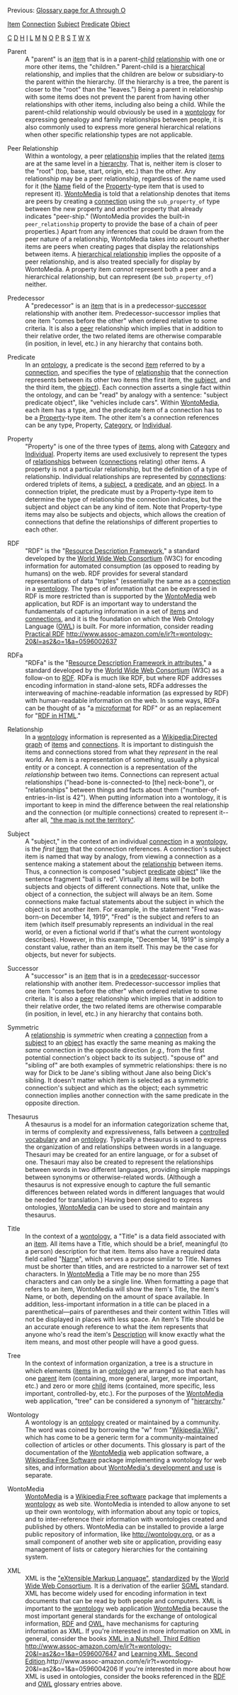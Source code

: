 <!-- Copyright (c)  2010  Glen E. Ivey
     Permission is granted to copy, distribute and/or modify this document
     under the terms of the GNU Free Documentation License, Version 1.3;
     with no Invariant Sections, no Front-Cover Texts, and no Back-Cover Texts.
     A copy of the license is in the file COPYING.DOCUMENTATION
  -->
Previous: [[Help:GlossaryAtoO|Glossary page for A through O]]

[[Help:GlossaryAtoO#anchor_Item|Item]]
[[Help:GlossaryAtoO#anchor_Connection|Connection]]
[[Help:GlossaryPtoZ#anchor_Subject|Subject]]
[[Help:GlossaryPtoZ#anchor_Predicate|Predicate]]
[[Help:GlossaryAtoO#anchor_Object|Object]]

[[Help:GlossaryAtoO#anchor_C|C]]
[[Help:GlossaryAtoO#anchor_D|D]]
[[Help:GlossaryAtoO#anchor_H|H]]
[[Help:GlossaryAtoO#anchor_I|I]]
[[Help:GlossaryAtoO#anchor_L|L]]
[[Help:GlossaryAtoO#anchor_M|M]]
[[Help:GlossaryAtoO#anchor_N|N]]
[[Help:GlossaryAtoO#anchor_O|O]]
[[Help:GlossaryPtoZ#anchor_P|P]]
[[Help:GlossaryPtoZ#anchor_R|R]]
[[Help:GlossaryPtoZ#anchor_S|S]]
[[Help:GlossaryPtoZ#anchor_T|T]]
[[Help:GlossaryPtoZ#anchor_W|W]]
[[Help:GlossaryPtoZ#anchor_X|X]]


<span id="anchor_P"></span>
<span id="anchor_Parent"></span>
;Parent
:A "parent" is an [[Help:GlossaryAtoO#anchor_Item|item]] that is in a parent-[[Help:GlossaryAtoO#anchor_Child|child]] [[Help:GlossaryPtoZ#anchor_Relationship|relationship]] with one or more other items, the "children."  Parent-child is a [[Help:GlossaryAtoO#anchor_Hierarchy|hierarchical]] relationship, and implies that the children are below or subsidiary-to the parent within the hierarchy.  (If the hierarchy is a tree, the parent is closer to the "root" than the "leaves.")  Being a parent in relationship with some items does not prevent the parent from having other relationships with other items, including also being a child.  While the parent-child relationship would obviously be used in a [[Help:GlossaryPtoZ#anchor_Wontology|wontology]] for expressing genealogy and family relationships between people, it is also commonly used to express more general hierarchical relations when other specific relationship types are not applicable.
<span id="anchor_Peer"></span>
;Peer Relationship
:Within a wontology, a peer [[Help:GlossaryPtoZ#anchor_Relationship|relationship]] implies that the related [[Help:GlossaryAtoO#anchor_Item|items]] are at the same level in a [[Help:GlossaryAtoO#anchor_Hierarchy|hierarchy]].  That is, neither item is closer to the "root" (top, base, start, origin, etc.) than the other.  Any relationship may be a peer relationship, regardless of the name used for it (the [[Help:GlossaryAtoO#anchor_Name|Name]] field of the [[Help:GlossaryPtoZ#anchor_Property|Property]]-type item that is used to represent it).  [[Help:GlossaryPtoZ#anchor_WontoMedia|WontoMedia]] is told that a relationship denotes that items are peers by creating a [[Help:GlossaryAtoO#anchor_Connection|connection]] using the <tt>sub_property_of</tt> type between the new property and another property that already indicates "peer-ship."  (WontoMedia provides the built-in <tt>peer_relationship</tt> property to provide the base of a chain of peer properties.)  Apart from any inferences that could be drawn from the peer nature of a relationship, WontoMedia takes into account whether items are peers when creating pages that display the relationships between items.  A [[Help:GlossaryAtoO#anchor_Hierarchical|hierarchical relationship]] implies the opposite of a peer relationship, and is also treated specially for display by WontoMedia.  A property item ''cannot'' represent both a peer and a hierarchical relationship, but can represent (be <tt>sub_property_of</tt>) neither.
<span id="anchor_Predecessor"></span>
;Predecessor
:A "predecessor" is an [[Help:GlossaryAtoO#anchor_Item|item]] that is in a predecessor-[[Help:GlossaryPtoZ#anchor_Successor|successor]] relationship with another item.  Predecessor-successor implies that one item "comes before the other" when ordered relative to some criteria.  It is also a [[Help:GlossaryPtoZ#anchor_Peer|peer]] relationship which implies that in addition to their relative order, the two related items are otherwise comparable (in position, in level, etc.) in any hierarchy that contains both.
<span id="anchor_Predicate"></span>
;Predicate
:In an [[Help:GlossaryAtoO#anchor_Ontology|ontology]], a predicate is the second [[Help:GlossaryAtoO#anchor_Item|item]] referred to by a [[Help:GlossaryAtoO#anchor_Connection|connection]], and specifies the type of [[Help:GlossaryPtoZ#anchor_Relationship|relationship]] that the connection represents between its other two items (the first item, the [[Help:GlossaryPtoZ#anchor_Subject|subject]], and the third item, the [[Help:GlossaryAtoO#anchor_Object|object]]).  Each connection asserts a single fact within the ontology, and can be "read" by analogy with a sentence:  "subject predicate object", like "vehicles include cars".  Within [[Help:GlossaryPtoZ#anchor_WontoMedia|WontoMedia]], each item has a type, and the predicate item of a connection has to be a [[Help:GlossaryPtoZ#anchor_Property|Property]]-type item.  The other item's a connection references can be any type, Property, [[Help:GlossaryAtoO#anchor_Category|Category]], or [[Help:GlossaryAtoO#anchor_Individual|Individual]].
<span id="anchor_Property"></span>
;Property
:"Property" is one of the three types of [[Help:GlossaryAtoO#anchor_Item|items]], along with [[Help:GlossaryAtoO#anchor_Category|Category]] and [[Help:GlossaryAtoO#anchor_Individual|Individual]].  Property items are used exclusively to represent the types of [[Help:GlossaryPtoZ#anchor_Relationships|relationships]] between ([[Help:GlossaryAtoO#anchor_Connection|connections]] relating) other items.  A property is not a particular relationship, but the definition of a type of relationship.  Individual relationships are represented by [[Help:GlossaryAtoO#anchor_Connection|connections]]:  ordered triplets of items, a [[Help:GlossaryPtoZ#anchor_Subject|subject]], a [[Help:GlossaryPtoZ#anchor_Predicate|predicate]], and an [[Help:GlossaryAtoO#anchor_Object|object]].  In a connection triplet, the predicate must by a Property-type item to determine the type of relationship the connection indicates, but the subject and object can be any kind of item.  Note that Property-type items may also be subjects and objects, which allows the creation of connections that define the relationships of different properties to each other.
<span id="anchor_R"></span>
<span id="anchor_RDF"></span>
;RDF
:"RDF" is the "[http://www.w3.org/RDF/ Resource Description Framework]," a standard developed by the [http://www.w3.org/ World Wide Web Consortium] (W3C) for encoding information for automated consumption (as opposed to reading by humans) on the web.  RDF provides for several standard representations of data "triples" (essentially the same as a [[Help:GlossaryAtoO#anchor_Connection|connection]] in a [[Help:GlossaryPtoZ#anchor_Wontology|wontology]].  The types of information that can be expressed in RDF is more restricted than is supported by the [[Help:GlossaryPtoZ#anchor_WontoMedia|WontoMedia]] web application, but RDF is an important way to understand the fundamentals of capturing information in a set of [[Help:GlossaryAtoO#anchor_Item|items]] and [[Help:GlossaryAtoO#anchor_Connection|connections]], and it is the foundation on which the Web Ontology Language ([[Help:GlossaryAtoO#anchor_OWL|OWL]]) is built.  For more information, consider reading [http://www.amazon.com/gp/product/0596002637?ie=UTF8&tag=wontology-20&linkCode=as2&camp=1789&creative=390957&creativeASIN=0596002637 Practical RDF] http://www.assoc-amazon.com/e/ir?t=wontology-20&l=as2&o=1&a=0596002637
<span id="anchor_RDFa"></span>
;RDFa
:"RDFa" is the "[http://www.w3.org/TR/xhtml-rdfa-primer/ Resource Description Framework in attributes]," a standard developed by the [http://www.w3.org/ World Wide Web Consortium] (W3C) as a follow-on to [[Help:GlossaryPtoZ#anchor_RDF|RDF]].  RDFa is much like RDF, but where RDF addresses encoding information in stand-alone sets, RDFa addresses the interweaving of machine-readable information (as expressed by RDF) with human-readable information on the web.  In some ways, RDFa can be thought of as "a [[Help:GlossaryAtoO#anchor_Microformat|microformat]] for RDF" or as an replacement for "[http://www.w3.org/2001/sw/BestPractices/HTML/ RDF in HTML]."
<span id="anchor_Relationship"></span>
;Relationship
:In a [[Help:GlossaryPtoZ#anchor_Wontology|wontology]] information is represented as a [[Wikipedia:Directed graph]] of [[Help:GlossaryAtoO#anchor_Item|items]] and [[Help:GlossaryAtoO#anchor_Connection|connections]].  It is important to distinguish the items and connections stored from what they ''represent'' in the real world.  An item is a representation of some''thing'', usually a physical entity or a concept.  A connection is a representation of the ''relationship'' between two items.  Connections can represent actual relationships ("head-bone is-connected-to [the] neck-bone"), or "relationships" between things and facts about them ("number-of-entries-in-list is 42").  When putting information into a wontology, it is important to keep in mind the difference between the real relationship and the connection (or multiple connections) created to represent it--after all, [[Wikipedia:Map%E2%80%93territory relation|"the map is not the territory"]].
<span id="anchor_S"></span>
<span id="anchor_Subject"></span>
;Subject
:A "subject," in the context of an individual [[Help:GlossaryAtoO#anchor_Connection|connection]] in a [[Help:GlossaryPtoZ#anchor_Wontology|wontology]], is the ''first'' [[Help:GlossaryAtoO#anchor_Item|item]] that the connection references.  A connection's subject item is named that way by analogy, from viewing a connection as a sentence making a statement about the [[Help:GlossaryPtoZ#anchor_Relationship|relationship]] between items.  Thus, a connection is composed "subject [[Help:GlossaryPtoZ#anchor_Predicate|predicate]] [[Help:GlossaryAtoO#anchor_Object|object]]" like the sentence fragment "ball is red".  Virtually all items will be both subjects and objects of different connections.  Note that, unlike the object of a connection, the subject will always be an item.  Some connections make factual statements about the subject in which the object is not another item.  For example, in the statement "Fred was-born-on December 14, 1919", "Fred" is the subject and refers to an item (which itself presumably represents an individual in the real world, or even a fictional world if that's what the current wontology describes).  However, in this example, "December 14, 1919" is simply a constant value, rather than an item itself.  This may be the case for objects, but never for subjects.
<span id="anchor_Successor"></span>
;Successor
:A "successor" is an [[Help:GlossaryAtoO#anchor_Item|item]] that is in a [[Help:GlossaryPtoZ#anchor_Predecessor|predecessor]]-successor relationship with another item.  Predecessor-successor implies that one item "comes before the other" when ordered relative to some criteria.  It is also a [[Help:GlossaryPtoZ#anchor_Peer|peer]] relationship which implies that in addition to their relative order, the two related items are otherwise comparable (in position, in level, etc.) in any hierarchy that contains both.
<span id="anchor_Symmetric"></span>
;Symmetric
:A [[Help:GlossaryPtoZ#anchor_Relationship|relationship]] is ''symmetric'' when creating a [[Help:GlossaryAtoO#anchor_Connection|connection]] from a [[Help:GlossaryPtoZ#anchor_Subject|subject]] to an [[Help:GlossaryAtoO#anchor_Object|object]] has exactly the same meaning as making the ''same'' connection in the opposite direction (''e.g.,'' from the first potential connection's object back to its subject).  "spouse of" and "sibling of" are both examples of symmetric relationships:  there is no way for Dick to be Jane's sibling without Jane also being Dick's sibling.  It doesn't matter which item is selected as a symmetric connection's subject and which as the object; each symmetric connection implies another connection with the same predicate in the opposite direction.
<span id="anchor_T"></span>
<span id="anchor_Thesaurus"></span>
;Thesaurus
:A thesaurus is a model for an information categorization scheme that, in terms of complexity and expressiveness, falls between a [[Help:GlossaryAtoO#anchor_Controlled|controlled vocabulary]] and an [[Help:GlossaryAtoO#anchor_Ontology|ontology]].  Typically a thesaurus is used to express the organization of and relationships between words in a language.  Thesauri may be created for an entire language, or for a subset of one.  Thesauri may also be created to represent the relationships between words in two different languages, providing simple mappings between synonyms or otherwise-related words.  (Although a thesaurus is not expressive enough to capture the full semantic differences between related words in different languages that would be needed for translation.)  Having been designed to express ontologies, [[Help:GlossaryPtoZ#anchor_WontoMedia|WontoMedia]] can be used to store and maintain any thesaurus.
<span id="anchor_Title"></span>
;Title
:In the context of a [[Help:GlossaryPtoZ#anchor_Wontology|wontology]], a "Title" is a data field associated with an [[Help:GlossaryAtoO#anchor_Item|item]].  All items have a Title, which should be a brief, meaningful (to a person) description for that item.  Items also have a required data field called "[[Help:GlossaryAtoO#anchor_Name|Name]]", which serves a purpose similar to Title.  Names must be shorter than titles, and are restricted to a narrower set of text characters.  In [[Help:GlossaryPtoZ#anchor_WontoMedia|WontoMedia]] a Title may be no more than 255 characters and can only be a single line.  When formatting a page that refers to an item, WontoMedia will show the item's Title, the item's Name, or both, depending on the amount of space available.  In addition, less-important information in a title can be placed in a parenthetical&mdash;pairs of parentheses and their content within Titles will not be displayed in places with less space.  An item's Title should be an accurate enough reference to what the item represents that anyone who's read the item's [[Help:GlossaryAtoO#anchor_Description|Description]] will know exactly what the item means, and most other people will have a good guess.
<span id="anchor_Tree"></span>
;Tree
:In the context of information organization, a tree is a structure in which elements ([[Help:GlossaryAtoO#anchor_Item|items]] in an [[Help:GlossaryAtoO#anchor_Ontology|ontology]]) are arranged so that each has one [[Help:GlossaryPtoZ#anchor_Parent|parent]] item (containing, more general, larger, more important, etc.) and zero or more [[Help:GlossaryAtoO#anchor_Child|child]] items (contained, more specific, less important, controlled-by, etc.).  For the purposes of the [[Help:GlossaryPtoZ#anchor_WontoMedia|WontoMedia]] web application, "tree" can be considered a synonym of "[[Help:GlossaryAtoO#anchor_Hierarchy|hierarchy]]."
<span id="anchor_W"></span>
<span id="anchor_Wontology"></span>
;Wontology
:A wontology is an [[Help:GlossaryAtoO#anchor_Ontology|ontology]] created or maintained by a community.  The word was coined by borrowing the "w" from "[[Wikipedia:Wiki]]", which has come to be a generic term for a community-maintained collection of articles or other documents.  This glossary is part of the documentation of the [[Help:GlossaryPtoZ#anchor_WontoMedia|WontoMedia]] web application software, a [[Wikipedia:Free Software]] package implementing a wontology for web sites, and information about [http://wontomedia.rubyforge.org/ WontoMedia's development and use] is separate.
<span id="anchor_WontoMedia"></span>
;WontoMedia
:[[WontoMedia]] is a [[Wikipedia:Free software]] package that implements a [[Help:GlossaryPtoZ#anchor_Wontology|wontology]] as web site.  WontoMedia is intended to allow anyone to set up their own wontology, with information about any topic or topics, and to inter-reference their information with wontologies created and published by others.  WontoMedia can be installed to provide a large public repository of information, like http://wontology.org, or as a small component of another web site or application, providing easy management of lists or category hierarchies for the containing system.
<span id="anchor_X"></span>
<span id="anchor_XML"></span>
;XML
:XML is the [[Wikipedia:XML|"eXtensible Markup Language"]], [http://www.w3.org/TR/2006/REC-xml11-20060816/ standardized] by the [http://www.w3.org/ World Wide Web Consortium].  It is a derivation of the earlier [[Wikipedia:Standard Generalized Markup Language|SGML]] standard.  XML has become widely used for encoding information in text documents that can be read by both people and computers.  XML is important to the [[Help:GlossaryPtoZ#anchor_Wontology|wontology]] web application [[Help:GlossaryPtoZ#anchor_WontoMedia|WontoMedia]] because the most important general standards for the exchange of ontological information, [[Help:GlossaryPtoZ#anchor_RDF|RDF]] and [[Help:GlossaryAtoO#anchor_OWL|OWL]], have mechanisms for capturing information as XML.  If you're interested in more information on XML in general, consider the books [http://www.amazon.com/gp/product/0596007647?ie=UTF8&tag=wontology-20&linkCode=as2&camp=1789&creative=390957&creativeASIN=0596007647 XML in a Nutshell, Third Edition] http://www.assoc-amazon.com/e/ir?t=wontology-20&l=as2&o=1&a=0596007647 and [http://www.amazon.com/gp/product/0596004206?ie=UTF8&tag=wontology-20&linkCode=as2&camp=1789&creative=390957&creativeASIN=0596004206 Learning XML, Second Edition].http://www.assoc-amazon.com/e/ir?t=wontology-20&l=as2&o=1&a=0596004206  If you're interested in more about how XML is used in ontologies, consider the books referenced in the [[Help:GlossaryPtoZ#anchor_RDF|RDF]] and [[Help:GlossaryAtoO#anchor_OWL|OWL]] glossary entries above.
